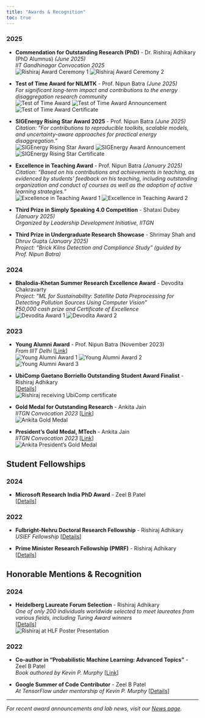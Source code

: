```yaml
---
title: "Awards & Recognition"
toc: true
---
```


### 2025
- **Commendation for Outstanding Research (PhD)** - Dr. Rishiraj Adhikary (PhD Alumnus) *(June 2025)*  
  *IIT Gandhinagar Convocation 2025*  
  ![Rishiraj Award Ceremony 1](images/awards/rishiraj-1.jpeg){.award-image}
  ![Rishiraj Award Ceremony 2](images/awards/rishiraj-2.jpg){.award-image}

- **Test of Time Award for NILMTK** - Prof. Nipun Batra *(June 2025)*  
  *For significant long-term impact and contributions to the energy disaggregation research community*  
  ![Test of Time Award](images/awards/nipun-test-time.jpg){.award-image}
  ![Test of Time Award Announcement](images/awards/screen-test-time.jpg){.award-image}
  ![Test of Time Award Certificate](images/awards/nipun-certificate-test-time.jpg){.award-image}

- **SIGEnergy Rising Star Award 2025** - Prof. Nipun Batra *(June 2025)*  
  *Citation: "For contributions to reproducible toolkits, scalable models, and uncertainty-aware approaches for practical energy disaggregation."*  
  ![SIGEnergy Rising Star Award](images/awards/nipun-sigenergy.jpg){.award-image}
  ![SIGEnergy Award Announcement](images/awards/screen-sigenergy.jpg){.award-image}
  ![SIGEnergy Rising Star Certificate](images/awards/nipun-certificate-rising-star.jpg){.award-image}

- **Excellence in Teaching Award** - Prof. Nipun Batra *(January 2025)*  
  *Citation: "Based on his contributions and achievements in teaching, as evidenced by students' feedback on his teaching, including outstanding organization and conduct of courses as well as the adoption of active learning strategies."*  
  ![Excellence in Teaching Award 1](images/awards/nipun-teaching24.jpeg){.award-image}
  ![Excellence in Teaching Award 2](images/awards/nipun-teaching24-2.jpeg){.award-image}

- **Third Prize in Simply Speaking 4.0 Competition** - Shataxi Dubey *(January 2025)*  
  *Organized by Leadership Development Initiative, IITGN*

- **Third Prize in Undergraduate Research Showcase** - Shrimay Shah and Dhruv Gupta *(January 2025)*  
  *Project: "Brick Kilns Detection and Compliance Study" (guided by Prof. Nipun Batra)*

### 2024
- **Bhalodia-Khetan Summer Research Excellence Award** - Devodita Chakravarty  
  *Project: "ML for Sustainability: Satellite Data Preprocessing for Detecting Pollution Sources Using Computer Vision"*  
  *₹50,000 cash prize and Certificate of Excellence*  
  ![Devodita Award 1](images/awards/devodita-1.png){.award-image}
  ![Devodita Award 2](images/awards/devodita-3.png){.award-image}

### 2023
- **Young Alumni Award** - Prof. Nipun Batra (November 2023)  
  *From IIIT Delhi* [[Link](https://x.com/nipun_batra/status/1702672278436135241)]  
  ![Young Alumni Award 1](images/awards/nipun-ya1.jpeg){.award-image}
  ![Young Alumni Award 2](images/awards/nipun-ya2.jpeg){.award-image}
  ![Young Alumni Award 3](images/awards/nipun-ya3.jpeg){.award-image}

- **UbiComp Gaetano Borriello Outstanding Student Award Finalist** - Rishiraj Adhikary  
  [[Details](https://ubicomp.org/sc/awards.html)]  
  ![Rishiraj receiving UbiComp certificate](images/awards/rishiraj-ubicomp.JPG){.award-image}

- **Gold Medal for Outstanding Research** - Ankita Jain  
  *IITGN Convocation 2023* [[Link](https://iitgn.ac.in/convocation/archives/2023/)]  
  ![Ankita Gold Medal](images/awards/ankita-gm-2-3.png){.award-image}

- **President's Gold Medal, MTech** - Ankita Jain  
  *IITGN Convocation 2023* [[Link](https://iitgn.ac.in/convocation/archives/2023/)]  
  ![Ankita President's Gold Medal](images/awards/ankita-gm-2-3.png){.award-image}

## Student Fellowships

### 2024
- **Microsoft Research India PhD Award** - Zeel B Patel  
  [[Details](https://www.microsoft.com/en-us/research/lab/microsoft-research-india/)]

### 2022
- **Fulbright-Nehru Doctoral Research Fellowship** - Rishiraj Adhikary  
  *USIEF Fellowship* [[Details](https://www.usief.org.in/Fulbright-Nehru-Doctoral-Research-Fellowships.aspx)]

- **Prime Minister Research Fellowship (PMRF)** - Rishiraj Adhikary  
  [[Details](https://www.pmrf.in/)]

## Honorable Mentions & Recognition

### 2024
- **Heidelberg Laureate Forum Selection** - Rishiraj Adhikary  
  *One of only 200 individuals worldwide selected to meet laureates from various fields, including Turing Award winners*  
  [[Details](https://www.heidelberg-laureate-forum.org/forum/11th-hlf-2024.html)]  
  ![Rishiraj at HLF Poster Presentation](images/awards/rishiraj-hlf.jpg){.award-image}

### 2022
- **Co-author in "Probabilistic Machine Learning: Advanced Topics"** - Zeel B Patel  
  *Book authored by Kevin P. Murphy* [[Link](https://probml.github.io/pml-book/book2.html)]

- **Google Summer of Code Contributor** - Zeel B Patel  
  *At TensorFlow under mentorship of Kevin P. Murphy* [[Details](https://www.tensorflow.org/)]

---

*For recent award announcements and lab news, visit our [News page](news.qmd).*